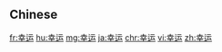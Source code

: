 {{also|幸運}}
==Chinese==
{{zh-see|幸運}}

[[fr:幸运]]
[[hu:幸运]]
[[mg:幸运]]
[[ja:幸运]]
[[chr:幸运]]
[[vi:幸运]]
[[zh:幸运]]